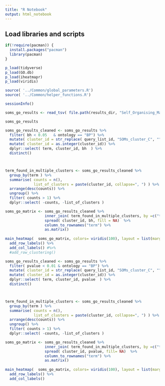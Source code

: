 ```yaml
---
title: "R Notebook"
output: html_notebook
---
```


## Load libraries and scripts
```r

if(!require(pacman)) {
  install.packages("pacman")
  library(pacman)
}

p_load(tidyverse)
p_load(GO.db)
p_load(iheatmapr)		
p_load(viridis)

source( '../Common/global_parameters.R')
source( '../Common/helper_functions.R')

sessionInfo()

```



```r

soms_go_results <- read_tsv( file.path(results_dir, "Self_Organising_Maps/EdgeR_RUVs_QL/To_Use_k_0_Remove_5a/Condition_on_child_terms_true/compare_AL/5x5/enriched_go_terms_SOMs.txt"))

soms_go_results

```


```r


soms_go_results_cleaned <- soms_go_results %>%
  filter( bh < 0.05   & ontology == "BP") %>%
  mutate( cluster_id = str_replace( query_list_id, "SOMs_cluster_C", "")   ) %>%
  mutate( cluster_id = as.integer(cluster_id)) %>%
  dplyr::select( term, cluster_id, bh  ) %>%
  distinct()



term_found_in_multiple_clusters <- soms_go_results_cleaned %>%
  group_by(term ) %>%
  summarise( counts = n(),
             list_of_clusters = paste(cluster_id, collapse=", ") ) %>%
  arrange(desc(counts)) %>%
  ungroup() %>%
  filter( counts > 1) %>%
  dplyr::select( -counts, -list_of_clusters )

soms_go_matrix <- soms_go_results_cleaned %>%
                  inner_join( term_found_in_multiple_clusters, by =c("term" = "term")) %>%
                  spread( cluster_id, bh, fill = NA)  %>%
                  column_to_rownames("term") %>%
                  as.matrix()
  
main_heatmap(  soms_go_matrix, colors= viridis(100), layout = list(margin = list(l = 500)) )  %>%
  add_row_labels() %>%
  add_col_labels() #%>%
  #add_row_clustering() 
```




```r


soms_go_results_cleaned <- soms_go_results %>%
  filter( pvalue < 0.01 & ontology == "BP") %>%
  mutate( cluster_id = str_replace( query_list_id, "SOMs_cluster_C", "")   ) %>%
  mutate( cluster_id = as.integer(cluster_id)) %>%
  dplyr::select( term, cluster_id, pvalue  ) %>%
  distinct()



term_found_in_multiple_clusters <- soms_go_results_cleaned %>%
  group_by(term ) %>%
  summarise( counts = n(),
             list_of_clusters = paste(cluster_id, collapse=", ") ) %>%
  arrange(desc(counts)) %>%
  ungroup() %>%
  filter( counts > 1) %>%
  dplyr::select( -counts, -list_of_clusters )

soms_go_matrix <- soms_go_results_cleaned %>%
                  inner_join( term_found_in_multiple_clusters, by =c("term" = "term")) %>%
                  spread( cluster_id, pvalue, fill= NA)  %>%
                  column_to_rownames("term") %>%
                  as.matrix()
  
main_heatmap(  soms_go_matrix, colors= viridis(100), layout = list(margin = list(l = 500)) )  %>%
  add_row_labels() %>%
  add_col_labels() 
```

